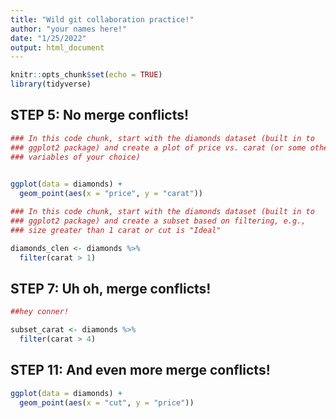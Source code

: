 ```yaml
---
title: "Wild git collaboration practice!"
author: "your names here!"
date: "1/25/2022"
output: html_document
---
```


```r
knitr::opts_chunk$set(echo = TRUE)
library(tidyverse)
```

## STEP 5: No merge conflicts!

```r
### In this code chunk, start with the diamonds dataset (built in to
### ggplot2 package) and create a plot of price vs. carat (or some other
### variables of your choice)

 
ggplot(data = diamonds) +
  geom_point(aes(x = "price", y = "carat"))


```

```r
### In this code chunk, start with the diamonds dataset (built in to
### ggplot2 package) and create a subset based on filtering, e.g., 
### size greater than 1 carat or cut is "Ideal"

diamonds_clen <- diamonds %>% 
  filter(carat > 1)

```

## STEP 7: Uh oh, merge conflicts!

```r

##hey conner!

subset_carat <- diamonds %>% 
  filter(carat > 4)

```

## STEP 11: And even more merge conflicts!

```r
ggplot(data = diamonds) +
  geom_point(aes(x = "cut", y = "price"))


```
